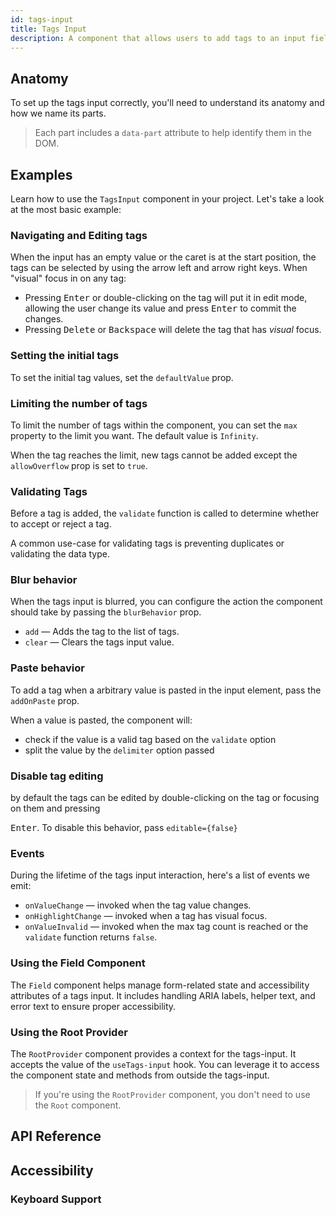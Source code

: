 ```yaml
---
id: tags-input
title: Tags Input
description: A component that allows users to add tags to an input field.
---
```


<ComponentPreview id="TagsInput" />

## Anatomy

To set up the tags input correctly, you'll need to understand its anatomy and how we name its parts.

> Each part includes a `data-part` attribute to help identify them in the DOM.

<Anatomy id="tags-input" />

## Examples

Learn how to use the `TagsInput` component in your project. Let's take a look at the most basic example:

<Example id="basic" />

### Navigating and Editing tags

When the input has an empty value or the caret is at the start position, the tags can be selected by using the arrow
left and arrow right keys. When "visual" focus in on any tag:

- Pressing <kbd>Enter</kbd> or double-clicking on the tag will put it in edit mode, allowing the user change its value
  and press <kbd>Enter</kbd> to commit the changes.
- Pressing <kbd>Delete</kbd> or <kbd>Backspace</kbd> will delete the tag that has _visual_ focus.

### Setting the initial tags

To set the initial tag values, set the `defaultValue` prop.

<Example id="initial-value" />

### Limiting the number of tags

To limit the number of tags within the component, you can set the `max` property to the limit you want. The default
value is `Infinity`.

When the tag reaches the limit, new tags cannot be added except the `allowOverflow` prop is set to `true`.

<Example id="max-with-overflow" />

### Validating Tags

Before a tag is added, the `validate` function is called to determine whether to accept or reject a tag.

A common use-case for validating tags is preventing duplicates or validating the data type.

<Example id="validated" />

### Blur behavior

When the tags input is blurred, you can configure the action the component should take by passing the `blurBehavior`
prop.

- `add` — Adds the tag to the list of tags.
- `clear` — Clears the tags input value.

<Example id="blur-behavior" />

### Paste behavior

To add a tag when a arbitrary value is pasted in the input element, pass the `addOnPaste` prop.

When a value is pasted, the component will:

- check if the value is a valid tag based on the `validate` option
- split the value by the `delimiter` option passed

<Example id="paste-behavior" />

### Disable tag editing

by default the tags can be edited by double-clicking on the tag or focusing on them and pressing

<kbd>Enter</kbd>. To disable this behavior, pass `editable={false}`

<Example id="disabled-editing" />

### Events

During the lifetime of the tags input interaction, here's a list of events we emit:

- `onValueChange` — invoked when the tag value changes.
- `onHighlightChange` — invoked when a tag has visual focus.
- `onValueInvalid` — invoked when the max tag count is reached or the `validate` function returns `false`.

<Example id="on-event" />

### Using the Field Component

The `Field` component helps manage form-related state and accessibility attributes of a tags input. It includes handling
ARIA labels, helper text, and error text to ensure proper accessibility.

<Example id="with-field" />

### Using the Root Provider

The `RootProvider` component provides a context for the tags-input. It accepts the value of the `useTags-input` hook.
You can leverage it to access the component state and methods from outside the tags-input.

<Example id="root-provider" />

> If you're using the `RootProvider` component, you don't need to use the `Root` component.

## API Reference

<ComponentTypes id="tags-input" />

## Accessibility

### Keyboard Support

<KeyBindingsTable id="tags-input" />
